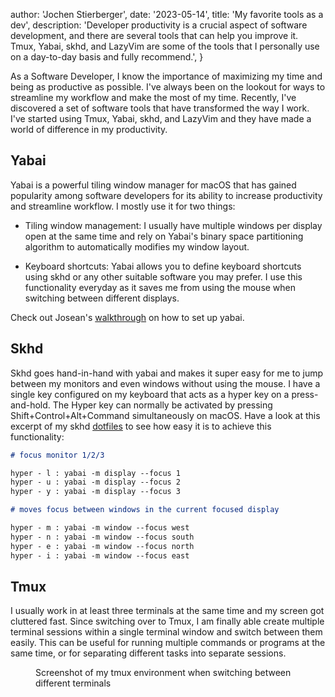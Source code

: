 
  author: 'Jochen Stierberger',
  date: '2023-05-14',
  title: 'My favorite tools as a dev',
  description:
    'Developer productivity is a crucial aspect of software development, and there are several tools that can help you improve it. Tmux, Yabai, skhd, and LazyVim are some of the tools that I personally use on a day-to-day basis and fully recommend.',
}


As a Software Developer, I know the importance of maximizing my time and being as productive as possible. I've always been on the lookout for ways to streamline my workflow and make the most of my time. Recently, I've discovered a set of software tools that have transformed the way I work. I've started using Tmux, Yabai, skhd, and LazyVim and they have made a world of difference in my productivity.

## Yabai

Yabai is a powerful tiling window manager for macOS that has gained popularity among software developers for its ability to increase productivity and streamline workflow. I mostly use it for two things:

- Tiling window management: I usually have multiple windows per display open at the same time and rely on Yabai's binary space partitioning algorithm to automatically modifies my window layout.

- Keyboard shortcuts: Yabai allows you to define keyboard shortcuts using skhd or any other suitable software you may prefer. I use this functionality everyday as it saves me from using the mouse when switching between different displays.

Check out Josean's [walkthrough](https://www.josean.com/posts/yabai-setup) on how to set up yabai.

## Skhd

Skhd goes hand-in-hand with yabai and makes it super easy for me to jump between my monitors and even windows without using the mouse. I have a single key configured on my keyboard that acts as a hyper key on a press-and-hold. The Hyper key can normally be activated by pressing Shift+Control+Alt+Command simultaneously on macOS. Have a look at this excerpt of my skhd [dotfiles](https://github.com/heyjochen/dotfiles/blob/main/skhd/skhdrc) to see how easy it is to achieve this functionality:

```markdown
# focus monitor 1/2/3

hyper - l : yabai -m display --focus 1
hyper - u : yabai -m display --focus 2
hyper - y : yabai -m display --focus 3

# moves focus between windows in the current focused display

hyper - m : yabai -m window --focus west
hyper - n : yabai -m window --focus south
hyper - e : yabai -m window --focus north
hyper - i : yabai -m window --focus east
```

## Tmux

I usually work in at least three terminals at the same time and my screen got cluttered fast. Since switching over to Tmux, I am finally able create multiple terminal sessions within a single terminal window and switch between them easily. This can be useful for running multiple commands or programs at the same time, or for separating different tasks into separate sessions.

<figure>
  <Image src={screenTmux} alt="" />
  <figcaption style={{ borderRadius: '0%' }}>
    Screenshot of my tmux environment when switching between different terminals
  </figcaption>
</figure>
